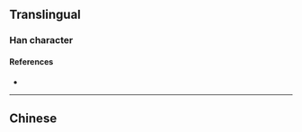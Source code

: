 {{character info/new}}
==Translingual==

===Han character===
{{Han char|rn=15|rad=冫|as=10|sn=12|four=|canj=IMHHI|ids=⿰冫射}}

====References====
* {{Han ref|kx=0133.120|hdz=10300.050|uh=34D4|ud=13524}}

----

==Chinese==
{{zh-see|謝|v|[[fade]]d and [[fallen]] (as blossoms); [[withered]]}}